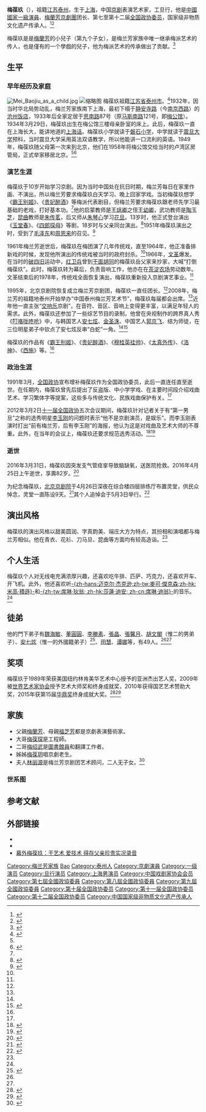 {{艺人
|姓名 = 梅葆玖
|类型 = 曲艺家
|图片 =
|图片简介 = 
|国籍 = {{PRC}}
|籍贯 = [[江苏省|江蘇]][[泰州市|泰州]]
|出生日期 = {{birth date|1934|3|29}}
|出生地点 = {{CHN-1928}}[[上海市_(中华民国)|上海市]]
|逝世日期 = {{death date and age|2016|4|25|1934|3|29}}
|逝世地点 = {{CHN}}[[北京市|北京市]]
|死因 = 支气管痉挛
|职业 = 京劇演員
|配偶 = [[林丽源|林丽源]]
|父母 = [[梅蘭芳|梅蘭芳]]（父）<br>[[福芝芳|福芝芳]]（母）
|亲属 = [[梅葆琛|梅葆琛]]（大哥）<br>[[梅绍武|梅绍武]]（二哥）<br>[[梅葆玥|梅葆玥]]（姐）
|代表作 = 《霸王別姬》、《貴妃醉酒》、《穆桂英掛帥》、《太真外傳》、《洛神》、《西施》等
|奖项 = {{Plainlist|
* 亞洲傑出藝人獎 （1989）
* 國藝藝術贊助大獎 （2010）
* 華鼎獎終生成就大獎 (2015)
}}
}}

'''梅葆玖'''（{{bd|1934年|3月29日|2016年|4月25日|catIdx=Mei,梅}}），祖籍[[江苏省|江苏]][[泰州市|泰州]]，生于[[上海市_(中華民國)|上海]]，中国[[京剧|京剧]]表演艺术家，工旦行，他是[[中國|中國]][[一级演员|國家一級演員]]、[[梅蘭芳京劇團|梅蘭芳京劇團]]团长、第七至第十二届[[中国人民政治协商会议全国委员会|全国政协委员]]，国家级非物质文化遗产传承人。<ref name="给谁看">{{cite news |title=大师梅葆玖25年从“政”史：春晚12点后放京剧给谁看 |url=http://news.sina.com.cn/c/zg/2016-04-25/doc-ifxrpvea1194591.shtml |publisher=新浪新闻 |date=2016年4月25日 |accessdate=2016年4月25日 |archive-date=2016年5月13日 |archive-url=https://web.archive.org/web/20160513181050/http://news.sina.com.cn/c/zg/2016-04-25/doc-ifxrpvea1194591.shtml |dead-url=no }}</ref><ref>{{Cite web|title=京剧大师梅葆玖因病去世享年82岁|url=http://ent.people.com.cn/GB/8222/42055/403814/index.html|accessdate=2020-01-31|work=人民网|archive-date=2017-07-19|archive-url=https://web.archive.org/web/20170719221224/http://ent.people.com.cn/GB/8222/42055/403814/index.html|dead-url=no}}</ref>

梅葆玖是是[[梅兰芳|梅蘭芳]]的小兒子（第九个子女），是梅兰芳家族中唯一继承梅派艺术的传人，也是僅有的一个學戲的兒子，他为梅派艺术的传承做出了贡献。<ref name="新浪娱乐">{{cite news |title=梅葆玖去世 梅兰芳子女中唯一继承梅派艺术的传人 |url=http://news.cbg.cn/yl/2016/0425/3308223.shtml |publisher=新浪娱乐 |date=2016年4月25日 |accessdate=2016年4月25日 |archive-url=https://web.archive.org/web/20160603035819/http://news.cbg.cn/yl/2016/0425/3308223.shtml |archive-date=2016年6月3日 |dead-url=yes }}</ref>

== 生平 ==
=== 早年经历及家庭 ===
[[File:Mei_Baojiu_as_a_child.jpg|thumb]]
[[File:Mei_Lanfang_Family_portrait.jpg|缩略图]]
梅葆玖祖籍[[江苏省|江苏省]][[泰州市|泰州市]]。<ref name="骄傲">{{cite news |title=梅氏父子，故乡泰州永远的骄傲 |url=http://js.xhby.net/system/2016/04/25/028480165.shtml |publisher=交汇点 |date=2016年4月25日 |accessdate=2016年4月25日 |archive-date=2016年4月26日 |archive-url=https://web.archive.org/web/20160426120542/http://js.xhby.net/system/2016/04/25/028480165.shtml |dead-url=no }}</ref>1932年，因当时华北局势动乱，梅兰芳家族南下上海，最初下榻于[[静安寺路|静安寺路]]（今[[南京西路_(上海市)|南京西路]]）的[[沧州饭店|沧州饭店]]，1933年后全家定居于[[思南路|思南路]]87号（原[[马斯南路|马斯南路]]121号，即[[梅公馆|梅公馆]]）。1934年3月29日，梅葆玖出生在梅公馆三楼母亲卧室的床上。此后，梅葆玖一直在上海长大，能讲地道的[[上海话|上海话]]。梅葆玖小学就读于[[磐石小学|磐石小学]]，中学就读于[[震旦大学|震旦大学]]预科，当时震旦大学采用英法双语教学，所以他能讲一口流利的英语。1949年，梅葆玖随父母第一次来到北京，他们在1958年将梅公馆交给当时的卢湾区房管局，正式举家移居北京。<ref name="给谁看" /><ref>{{cite news|title=听梅葆玖先生讲述梅家与思南路87号的故事|url=http://www.shobserver.com/news/detail?id=15382|publisher=上海观察|date=2016年4月25日|accessdate=2016年4月25日|archive-date=2016年8月7日|archive-url=https://web.archive.org/web/20160807065828/http://www.shobserver.com/news/detail?id=15382|dead-url=no}}</ref>

=== 演艺生涯 ===
梅葆玖于10岁开始学习京剧。因为当时中国处在抗日时期，梅兰芳每日在家里作画、不演出，所以梅兰芳要求梅葆玖白天学习、晚上回家学戏。当初梅葆玖想学《[[霸王别姬_(京剧)|霸王别姬]]》、《[[贵妃醉酒|贵妃醉酒]]》等梅派代表剧目，但梅兰芳要求梅葆玖跟老师先学习最基础的老戏，打好基本功。<ref name="给谁看"/>他的启蒙教师是[[王瑶卿|王瑶卿]]之侄[[王幼卿|王幼卿]]，武功教师是[[陶玉芝|陶玉芝]]，[[昆曲|昆曲]]教师是[[朱传茗|朱传茗]]，后又师从[[朱琴心|朱琴心]]学习[[花旦|花旦]]。13岁时，他正式登台演出《[[玉堂春|玉堂春]]》、《[[四郎探母|四郎探母]]》等剧，18岁时与父亲同台演出。<ref name="一生">{{cite news |title=梅葆玖的一生：10岁开始学艺，13岁正式登台演出 |url=http://ent.ifeng.com/a/20160412/42604137_0.shtml |publisher=凤凰娱乐 |date=2016年4月12日 |accessdate=2016年4月25日 |archive-date=2016年4月26日 |archive-url=https://web.archive.org/web/20160426023434/http://ent.ifeng.com/a/20160412/42604137_0.shtml |dead-url=no }}</ref>1951年梅葆玖演出之时，受到了[[毛泽东|毛泽东]]和[[周恩来|周恩来]]的召见。<ref name="后来人">{{cite news|title=人间不见梅葆玖，梅家再无后来人|url=http://ent.ifeng.com/a/20160425/42611543_0.shtml|publisher=凤凰文化|date=2016年4月25日|accessdate=2016年4月25日|archive-date=2016年4月29日|archive-url=https://web.archive.org/web/20160429014625/http://ent.ifeng.com/a/20160425/42611543_0.shtml|dead-url=no}}</ref>

1961年梅兰芳逝世后，梅葆玖在梅团演了几年传统戏，直至1964年，他正准备排新戏的时候，发现他所演出的传统戏被当时的政府封杀。<ref name="给谁看"/>1966年，[[文化大革命|文革]]爆发。在当时的[[破四旧|破四旧]]运动中，[[红卫兵|红卫兵]]曾到[[干面胡同|干面胡同]]的梅葆玖岳父家来抄家，大喊“打倒梅葆玖”。此时，梅葆玖转为幕后，负责音响工作，他亦在在[[茶淀农场|茶淀农场]]劳动数年。文革结束后的1978年，传统戏全面恢复演出，梅葆玖重新投入京剧演艺事业。<ref name="后来人"/>

1995年，北京京剧院恢复成立梅兰芳京剧团，梅葆玖一直任团长。<ref name="给谁看"/>2008年，梅兰芳的祖籍地泰州开始举办“中国泰州梅兰芳艺术节”，梅葆玖每届都会出席。<ref name="骄傲"/>近年他一直主张“[[交響曲|交响乐]]京剧”，在音符、音区、音响上变得更丰富，以满足年轻人的需求。此外，梅葆玖还参加了一些综艺节目的录制，他曾在央视制作的跨界真人秀《[[叮咯咙咚呛|叮咯咙咚呛]]》中，与韩国艺人[[安七炫|安七炫]]、[[金聖洙|金圣洙]]、中国艺人[[郭京飞|郭京飞]]、结为师徒，在三位明星弟子中钦点了安七炫反串“白蛇”一角。<ref name="给谁看"/><ref>{{cite news|url=http://ent.qq.com/a/20160425/049798.htm|title=京剧大师梅葆玖病逝 最美绝唱《叮咯咙咚呛》|publisher=腾讯娱乐|date=2016年4月25日|accessdate=2016年4月26日|archive-date=2016年8月10日|archive-url=https://web.archive.org/web/20160810035227/http://ent.qq.com/a/20160425/049798.htm|dead-url=no}}</ref>

梅葆玖的作品有《[[霸王别姬_(京剧)|霸王别姬]]》、《[[贵妃醉酒|贵妃醉酒]]》、《[[穆桂英挂帅_(京剧)|穆桂英挂帅]]》、《[[太真外傳|太真外传]]》、《[[洛神|洛神]]》、《[[西施|西施]]》等。<ref name="一生"/>

=== 政治生涯 ===
1991年3月，[[中国人民政治协商会议全国委员会|全国政协]]宣布增补梅葆玖作为全国政协委员，此后一直连任直至逝世。在任期内，梅葆玖曾先后提出了反盗版、中小学学戏、在主要时间段介绍戏曲艺术、学习繁体字等提案，这些多与传统文化、民族戏曲保护有关。<ref name="给谁看"/>

2012年3月2日[[中国人民政治协商会议第十一届全国委员会|十一届全国政协]]五次会议期间，梅葆玖针对记者关于有“第一男旦”之称的选秀明星[[李玉刚|李玉刚]]的问题时表示“他不是京剧演员，是娱乐”。而李玉刚表演时打出“前有梅兰芳，后有李玉刚”的海报，他认为这是对戏曲及艺术大师的不尊重。此外，在当年的会议上，梅葆玖还要求规范选秀活动。<ref>{{cite news |title=梅葆玖谈李玉刚：他不是京剧演员 |url=http://news.anhuinews.com/system/2012/03/02/004808697.shtml |publisher=中安在线 |date=2012年3月2日 |accessdate=2016年4月26日 |archive-url=https://web.archive.org/web/20160427193901/http://news.anhuinews.com/system/2012/03/02/004808697.shtml |archive-date=2016年4月27日 |dead-url=yes }}</ref><ref>{{cite news|title=怒斥李玉刚纯属娱乐 二人恩怨被曝光|url=http://fj.china.com.cn/2016-04/25/content_17027740.htm|publisher=人民网|date=2016-04-25|accessdate=2016年4月26日|archive-date=2017-01-14|archive-url=https://web.archive.org/web/20170114121254/http://fj.china.com.cn/2016-04/25/content_17027740.htm|dead-url=no}}</ref>

=== 逝世 ===
2016年3月31日，梅葆玖因突发支气管痉挛导致脑缺氧，送医院抢救。2016年4月25日上午逝世，享壽82岁。<ref>{{cite news|url=http://ent.163.com/16/0425/11/BLGDF53000031H2L.html|title=京剧大师梅葆玖病逝 享年82岁|publisher=网易|date=2016年4月25日|accessdate=2016年4月25日|archive-url=https://web.archive.org/web/20160425133409/http://ent.163.com/16/0425/11/BLGDF53000031H2L.html|archive-date=2016年4月25日|dead-url=yes}}</ref>

为纪念梅葆玖，[[北京京剧院|北京京剧院]]于4月26日深夜在综合楼四层排练厅布置灵堂，供民众悼念，灵堂一直陈设9天。<ref>{{cite news |title=梅葆玖先生逝世 北京京剧院连夜布置灵堂 |url=http://ent.ifeng.com/a/20160426/42611744_0.shtml |publisher=法制晚报 |date=2016年4月25日 |accessdate=2016年4月25日 |archive-date=2016年5月13日 |archive-url=https://web.archive.org/web/20160513220752/http://ent.ifeng.com/a/20160426/42611744_0.shtml |dead-url=no }}</ref>其个人追悼会于5月3日举行。<ref>{{cite news|title=梅葆玖追悼会今日举行 弟子跪地痛哭送梅先生|url=http://www.china.com.cn/cppcc/2016-05/03/content_38370381.htm|publisher=腾讯娱乐|date=2016年5月3日|accessdate=2016年5月3日|archive-date=2016年5月8日|archive-url=https://web.archive.org/web/20160508075751/http://www.china.com.cn/cppcc/2016-05/03/content_38370381.htm|dead-url=no}}</ref>

== 演出风格 ==
梅葆玖的演出风格以甜美圆润、字真韵美、端庄大方为特点，其扮相和演唱都与梅兰芳相似。他在青衣、花衫、刀马旦、昆曲等方面均有较高造诣。<ref name="一生"/>

== 个人生活 ==
梅葆玖个人对无线电充满浓厚兴趣，还喜欢吃牛排、匹萨、巧克力，还喜欢开车、开飞机。此外，他还喜欢听[[迈克尔·杰克逊|-{zh-hans:迈克尔·杰克逊;zh-tw:麥可·傑克森;zh-hk:米高·積遜}-]]和[[席琳·迪翁|-{zh-tw:席琳·狄翁; zh-hk:莎蓮·迪安; zh-cn:席琳·迪翁}-]]的音乐。<ref name="给谁看"/>

== 徒弟 ==
他的門下弟子有[[魏海敏|魏海敏]]、[[董圓圓|董圓圓]]、[[李勝素|李勝素]]、[[張晶|張晶]]、[[張馨月|張馨月]]、[[胡文閣|胡文閣]]（惟二的男弟子）、[[安七炫|安七炫]]（惟一的外國籍弟子）<ref>{{cite web|title=梅蘭芳之子逝世 安七炫痛失恩師嘆「不願相信」|url=http://ent.ltn.com.tw/news/breakingnews/1675800|date=2016-04-25|website=[[自由日報|自由日報]]|access-date=2018-05-13|archive-date=2018-05-13|archive-url=https://web.archive.org/web/20180513224118/http://ent.ltn.com.tw/news/breakingnews/1675800|dead-url=no}}{{zh}}</ref>、[[田慧|田慧]]、[[谭娜|谭娜]]等，有49人。<ref name="新浪娱乐"/><ref name="一生"/>

== 奖项 ==
梅葆玖于1989年荣获美国纽约林肯美华艺术中心授予的亚洲杰出艺人奖，2009年被[[世界艺术家协会|世界艺术家协会]]授予艺术大师奖和终身成就奖，2010年获得国艺艺术赞助大奖，2015年获第15届[[华鼎奖|华鼎奖]]终身成就大奖。<ref>{{cite news|title=京剧大师梅葆玖因病去世 享年八十二岁|url=http://guoxue.ifeng.com/a/20160425/48576267_0.shtml|publisher=北京青年报|date=2016年4月25日|accessdate=2016年4月25日|archive-date=2016年4月26日|archive-url=https://web.archive.org/web/20160426183017/http://guoxue.ifeng.com/a/20160425/48576267_0.shtml|dead-url=no}}</ref><ref>{{cite news|title=梅兰芳唯一学戏的儿子梅葆玖去世，梅派艺术的大旗要谁来扛？|url=http://www.huxiu.com/article/146545/|publisher=虎嗅网|date=2016年4月25日|accessdate=2016年4月25日|archive-date=2017年1月15日|archive-url=https://web.archive.org/web/20170115063351/https://www.huxiu.com/article/146545/|dead-url=no}}</ref>

== 家族 ==
* 父親[[梅蘭芳|梅蘭芳]]、母親[[福芝芳|福芝芳]]都是京劇表演藝術家。
* 大哥[[梅葆琛|梅葆琛]]是工程師。
* 二哥[[梅绍武|梅绍武]]是[[圖書館員|圖書館員]]和翻譯工作者。
* 姊姊[[梅葆玥|梅葆玥]]唱京劇老生。
* 夫人[[林丽源|林丽源]]是梅兰芳京剧团艺术顾问，二人无子女。<ref>{{cite news|title=梅葆玖逝世 揭秘梅葆玖家庭背景与夫人年轻时照片曝光|url=http://fun.youth.cn/2016/0425/4303331_6.shtml|publisher=中国网|date=2016年4月25日|accessdate=2016年4月25日|archive-url=https://web.archive.org/web/20160509060258/http://fun.youth.cn/2016/0425/4303331_6.shtml|archive-date=2016年5月9日|dead-url=yes}}</ref>

===世系图===
{{familytree/start | style=font-size: 85%;}}
{{familytree|||||WMH|~|FZF|~|MXD|~|MFF|||||||||||||||||||||||||WMH=王明华|FZF=[[福芝芳|福芝芳]]|MXD=[[孟小冬|孟小冬]]|MFF=[[梅兰芳|梅兰芳]]}}
{{familytree||,|-|-|-|(||||)|-|-|-|v|-|-|-|v|-|-|-|v|-|-|-|v|-|-|-|v|-|-|-|v|-|-|-|v|-|-|-|.||}}
{{familytree|DYY||WSS||DBB||WMA||MBQ||MBC||MBZ||WMB||MBY||WMC||MBJ|DYY=梅大永|WSS=梅五十|DBB=梅大宝|WMA=（待考证）|MBQ=梅葆琪|MBC=[[梅葆琛|梅葆琛]]|MBZ=[[梅葆珍|梅葆珍]]|WMB=（待考证）|MBY=[[梅葆玥|梅葆玥]]|WMC=（待考证）|MBJ=梅葆玖}}
{{familytree/end}}

==参考文献==
{{reflist|2}}

== 外部链接 ==
* {{imdb|nm7727784}}
* {{douban people}}
* [https://guoxue.ifeng.com/a/20181016/60111875_0.shtml 幕外梅葆玖：干艺术 爱技术 得存父亲珍贵实况录音 ]

{{中国戏剧家协会第三届理事会}}
{{中国戏剧家协会第五届理事会}}

{{Authority control}}
{{DEFAULTSORT:Mei梅}}
[[Category:梅兰芳家族|Category:梅兰芳家族]]
[[Category:梅姓|Bao]]
[[Category:泰州人|Category:泰州人]]
[[Category:京劇演員|Category:京劇演員]]
[[Category:一级演员|Category:一级演员]]
[[Category:旦行演员|Category:旦行演员]]
[[Category:上海男演员|Category:上海男演员]]
[[Category:中国戏剧家协会会员|Category:中国戏剧家协会会员]]
[[Category:第七屆全國政協委員|Category:第七屆全國政協委員]]
[[Category:第八屆全國政協委員|Category:第八屆全國政協委員]]
[[Category:第九屆全國政協委員|Category:第九屆全國政協委員]]
[[Category:第十届全国政协委员|Category:第十届全国政协委员]]
[[Category:第十一届全国政协委员|Category:第十一届全国政协委员]]
[[Category:第十二届全国政协委员|Category:第十二届全国政协委员]]
[[Category:中国国家级非物质文化遗产传承人|Category:中国国家级非物质文化遗产传承人]]